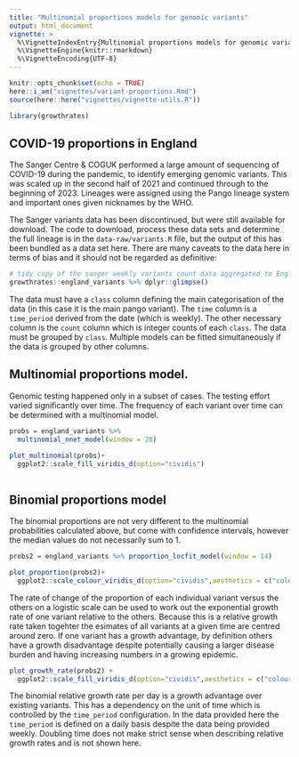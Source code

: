 ```yaml
---
title: "Multinomial proportions models for genomic variants"
output: html_document
vignette: >
  %\VignetteIndexEntry{Multinomial proportions models for genomic variants}
  %\VignetteEngine{knitr::rmarkdown}
  %\VignetteEncoding{UTF-8}
---
```


```r
knitr::opts_chunk$set(echo = TRUE)
here::i_am("vignettes/variant-proportions.Rmd")
source(here::here("vignettes/vignette-utils.R"))

library(growthrates)

```

## COVID-19 proportions in England

The Sanger Centre & COGUK performed a large amount of sequencing of COVID-19 
during the pandemic, to identify emerging genomic variants. This was scaled up in 
the second half of 2021 and continued through to the beginning of 2023. Lineages
were assigned using the Pango lineage system and important ones given nicknames
by the WHO.

The Sanger variants data has been discontinued, but were still available for
download. The code to download, process these data sets and determine the full
lineage is in the `data-raw/variants.R` file, but the output of this has been 
bundled as a data set here. There are many caveats to the data here in terms of 
bias and it should not be regarded as definitive:

```r

# tidy copy of the sanger weekly variants count data aggregated to England level
growthrates::england_variants %>% dplyr::glimpse()

```

The data must have a `class` column defining the main categorisation of the data
(in this case it is the main pango variant). The `time` column is a
`time_period` derived from the date (which is weekly). The other necessary
column is the `count` column which is integer counts of each `class`. The data
must be grouped by `class`. Multiple models can be fitted simultaneously if the
data is grouped by other columns.

## Multinomial proportions model.

Genomic testing happened only in a subset of cases. The testing effort varied 
significantly over time. The frequency of each variant over time can be determined
with a multinomial model.

```r

probs = england_variants %>% 
  multinomial_nnet_model(window = 28)

plot_multinomial(probs)+
  ggplot2::scale_fill_viridis_d(option="cividis")
  
```

## Binomial proportions model

The binomial proportions are not very different to the multinomial probabilities
calculated above, but come with confidence intervals, however the median values
do not necessarily sum to 1.

```r

probs2 = england_variants %>% proportion_locfit_model(window = 14)

plot_proportion(probs2)+
  ggplot2::scale_colour_viridis_d(option="cividis",aesthetics = c("colour","fill"))

```

The rate of change of the proportion of each individual variant versus the
others on a logistic scale can be used to work out the exponential growth rate
of one variant relative to the others. Because this is a relative growth rate
taken togehter the esimates of all variants at a given time are centred around
zero. If one variant has a growth advantage, by definition others have a growth
disadvantage despite potentially causing a larger disease burden and having
increasing numbers in a growing epidemic.

```r

plot_growth_rate(probs2) +
  ggplot2::scale_fill_viridis_d(option="cividis",aesthetics = c("colour","fill"))

```

The binomial relative growth rate per day is a growth advantage over existing variants.
This has a dependency on the unit of time which is controlled by the `time_period`
configuration. In the data provided here the `time_period` is defined on a daily basis
despite the data being provided weekly. Doubling time does not make strict sense when
describing relative growth rates and is not shown here.

